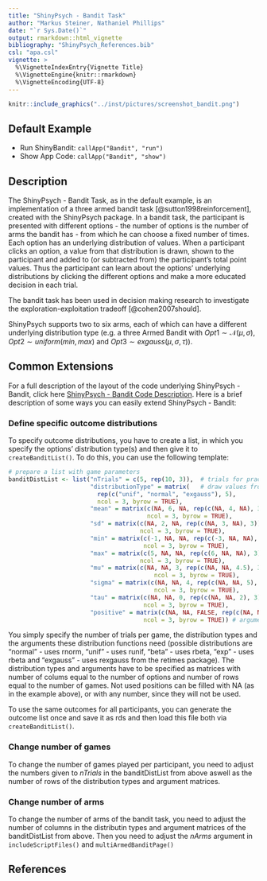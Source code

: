 ```yaml
---
title: "ShinyPsych - Bandit Task"
author: "Markus Steiner, Nathaniel Phillips"
date: "`r Sys.Date()`"
output: rmarkdown::html_vignette
bibliography: "ShinyPsych_References.bib"
csl: "apa.csl"
vignette: >
  %\VignetteIndexEntry{Vignette Title}
  %\VignetteEngine{knitr::rmarkdown}
  %\VignetteEncoding{UTF-8}
---
```


```r
knitr::include_graphics("../inst/pictures/screenshot_bandit.png")
```


## Default Example

* Run ShinyBandit: `callApp("Bandit", "run")`
* Show App Code: `callApp("Bandit", "show")`

## Description

The ShinyPsych - Bandit Task, as in the default example, is an implementation of a three armed bandit task [@sutton1998reinforcement], created with the ShinyPsych package. In a bandit task, the participant is presented with different options - the number of options is the number of arms the bandit has - from which he can choose a fixed number of times. Each option has an underlying distribution of values. When a participant clicks an option, a value from that distribution is drawn, shown to the participant and added to (or subtracted from) the participant's total point values. Thus the participant can learn about the options' underlying distributions by clicking the different options and make a more educated decision in each trial.

The bandit task has been used in decision making research to investigate the exploration-exploitation tradeoff [@cohen2007should].

ShinyPsych supports two to six arms, each of which can have a different underlying distribution type (e.g. a three Armed Bandit with $Opt1 \sim\mathcal{N}(\mu, \sigma)$, $Opt2 \sim uniform(min, max)$ and $Opt3 \sim exgauss(\mu, \sigma, \tau)$).

## Common Extensions

For a full description of the layout of the code underlying ShinyPsych - Bandit, click here [ShinyPsych - Bandit Code Description](ShinyPsych_BanditCode.html). Here is a brief description of some ways you can easily extend ShinyPsych - Bandit:

### Define specific outcome distributions

To specify outcome distributions, you have to create a list, in which you specify the options' distribution type(s) and then give it to `createBanditList()`. To do this, you can use the following template:

```r
# prepare a list with game parameters
banditDistList <- list("nTrials" = c(5, rep(10, 3)),  # trials for practice trial and game trials
                       "distributionType" = matrix(   # draw values from different distributions
                         rep(c("unif", "normal", "exgauss"), 5),
                         ncol = 3, byrow = TRUE),
                       "mean" = matrix(c(NA, 6, NA, rep(c(NA, 4, NA), 3)), # arguments for
                                       ncol = 3, byrow = TRUE),            # normal dist
                       "sd" = matrix(c(NA, 2, NA, rep(c(NA, 3, NA), 3)), # arguments for
                                     ncol = 3, byrow = TRUE),            # normal dist
                       "min" = matrix(c(-1, NA, NA, rep(c(-3, NA, NA), 3)), # arguments for
                                      ncol = 3, byrow = TRUE),              # uniform dist
                       "max" = matrix(c(5, NA, NA, rep(c(6, NA, NA), 3)), # arguments for
                                     ncol = 3, byrow = TRUE),             # uniform dist
                       "mu" = matrix(c(NA, NA, 3, rep(c(NA, NA, 4.5), 3)), # arguments for
                                         ncol = 3, byrow = TRUE),          # exgauss dist
                       "sigma" = matrix(c(NA, NA, 4, rep(c(NA, NA, 5), 3)), # arguments for
                                         ncol = 3, byrow = TRUE),           # exgauss dist
                       "tau" = matrix(c(NA, NA, 0, rep(c(NA, NA, 2), 3)), # arguments for
                                      ncol = 3, byrow = TRUE),            # exgauss dist
                       "positive" = matrix(c(NA, NA, FALSE, rep(c(NA, NA, FALSE), 3)), 
                                      ncol = 3, byrow = TRUE)) # arguments for exgauss dist

```

You simply specify the number of trials per game, the distribution types and the arguments these distribution functions need (possible distributions are "normal" - uses rnorm, "unif" - uses runif, "beta" - uses rbeta, "exp" - uses rbeta and "exgauss" - uses rexgauss from the retimes package). The distribution types and arguments have to be specified as matrices with number of colums equal to the number of options and number of rows equal to the number of games. Not used positions can be filled with NA (as in the example above), or with any number, since they will not be used.

To use the same outcomes for all participants, you can generate the outcome list once and save it as rds and then load this file both via `createBanditList()`.

### Change number of games

To change the number of games played per participant, you need to adjust the numbers given to *nTrials* in the banditDistList from above aswell as the number of rows of the distribution types and argument matrices.

### Change number of arms

To change the number of arms of the bandit task, you need to adjust the number of columns in the distributin types and argument matrices of the banditDistList from above. Then you need to adjust the *nArms* argument in `includeScriptFiles()` and `multiArmedBanditPage()`

## References
